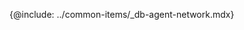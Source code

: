 <!--
---
id: agent-network
title: 에이전트 네트워크 통신
description: 데이터베이스 에이전트의 네트워크 통신에 관한 설정입니다.
tags: [ Redis, 데이터베이스, 데이터베이스 모니터링, 에이전트, 네트워크, 통신 ]
---
-->

{@include: ../common-items/_db-agent-network.mdx} 